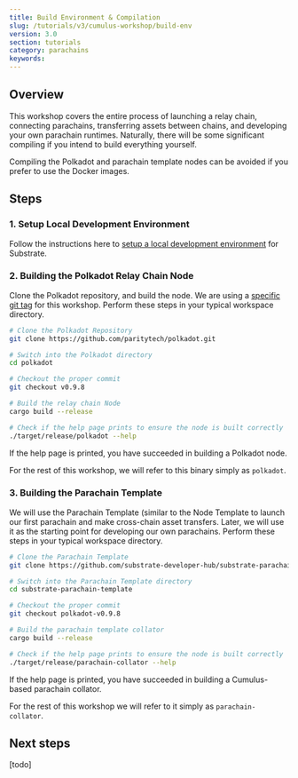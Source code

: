 ```yaml
---
title: Build Environment & Compilation
slug: /tutorials/v3/cumulus-workshop/build-env
version: 3.0 
section: tutorials
category: parachains
keywords:
---
```


## Overview

This workshop covers the entire process of launching a relay chain, connecting parachains,
transferring assets between chains, and developing your own parachain runtimes. Naturally, there
will be some significant compiling if you intend to build everything yourself.

Compiling the Polkadot and parachain template nodes can be avoided if you prefer to use the
Docker images.

## Steps 
### 1. Setup Local Development Environment

Follow the instructions here to [setup a local development environment](/docs/v3/getting-started/overview)
for Substrate.

### 2. Building the Polkadot Relay Chain Node

Clone the Polkadot repository, and build the node. We are using a
[specific git tag](/#versions-of-software) for this workshop. Perform these steps in your typical
workspace directory.

```bash
# Clone the Polkadot Repository
git clone https://github.com/paritytech/polkadot.git

# Switch into the Polkadot directory
cd polkadot

# Checkout the proper commit
git checkout v0.9.8

# Build the relay chain Node
cargo build --release

# Check if the help page prints to ensure the node is built correctly
./target/release/polkadot --help
```

If the help page is printed, you have succeeded in building a Polkadot node.

For the rest of this workshop, we will refer to this binary simply as `polkadot`.

### 3. Building the Parachain Template

We will use the <ExternalLink url="https://github.com/substrate-developer-hub/substrate-parachain-template">Parachain Template </ExternalLink>
(similar to the <ExternalLink url="https://github.com/substrate-developer-hub/substrate-node-template">Node Template </ExternalLink>
to launch our first parachain and make cross-chain asset transfers. Later, we will
use it as the starting point for developing our own parachains. Perform these steps in your typical
workspace directory.

```bash
# Clone the Parachain Template
git clone https://github.com/substrate-developer-hub/substrate-parachain-template

# Switch into the Parachain Template directory
cd substrate-parachain-template

# Checkout the proper commit
git checkout polkadot-v0.9.8

# Build the parachain template collator
cargo build --release

# Check if the help page prints to ensure the node is built correctly
./target/release/parachain-collator --help
```

If the help page is printed, you have succeeded in building a Cumulus-based parachain collator.

For the rest of this workshop we will refer to it simply as `parachain-collator`.

## Next steps
[todo]